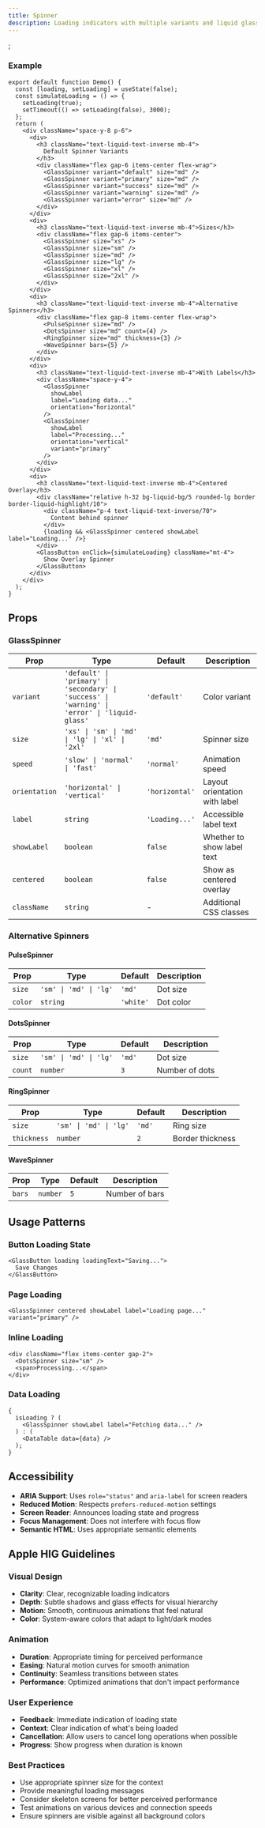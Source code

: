 ```yaml
---
title: Spinner
description: Loading indicators with multiple variants and liquid glass styling.
---
```


;

### Example

```tsx
export default function Demo() {
  const [loading, setLoading] = useState(false);
  const simulateLoading = () => {
    setLoading(true);
    setTimeout(() => setLoading(false), 3000);
  };
  return (
    <div className="space-y-8 p-6">
      <div>
        <h3 className="text-liquid-text-inverse mb-4">
          Default Spinner Variants
        </h3>
        <div className="flex gap-6 items-center flex-wrap">
          <GlassSpinner variant="default" size="md" />
          <GlassSpinner variant="primary" size="md" />
          <GlassSpinner variant="success" size="md" />
          <GlassSpinner variant="warning" size="md" />
          <GlassSpinner variant="error" size="md" />
        </div>
      </div>
      <div>
        <h3 className="text-liquid-text-inverse mb-4">Sizes</h3>
        <div className="flex gap-6 items-center">
          <GlassSpinner size="xs" />
          <GlassSpinner size="sm" />
          <GlassSpinner size="md" />
          <GlassSpinner size="lg" />
          <GlassSpinner size="xl" />
          <GlassSpinner size="2xl" />
        </div>
      </div>
      <div>
        <h3 className="text-liquid-text-inverse mb-4">Alternative Spinners</h3>
        <div className="flex gap-8 items-center flex-wrap">
          <PulseSpinner size="md" />
          <DotsSpinner size="md" count={4} />
          <RingSpinner size="md" thickness={3} />
          <WaveSpinner bars={5} />
        </div>
      </div>
      <div>
        <h3 className="text-liquid-text-inverse mb-4">With Labels</h3>
        <div className="space-y-4">
          <GlassSpinner
            showLabel
            label="Loading data..."
            orientation="horizontal"
          />
          <GlassSpinner
            showLabel
            label="Processing..."
            orientation="vertical"
            variant="primary"
          />
        </div>
      </div>
      <div>
        <h3 className="text-liquid-text-inverse mb-4">Centered Overlay</h3>
        <div className="relative h-32 bg-liquid-bg/5 rounded-lg border border-liquid-highlight/10">
          <div className="p-4 text-liquid-text-inverse/70">
            Content behind spinner
          </div>
          {loading && <GlassSpinner centered showLabel label="Loading..." />}
        </div>
        <GlassButton onClick={simulateLoading} className="mt-4">
          Show Overlay Spinner
        </GlassButton>
      </div>
    </div>
  );
}
```

## Props

### GlassSpinner

| Prop          | Type                                                                                           | Default        | Description                   |
| ------------- | ---------------------------------------------------------------------------------------------- | -------------- | ----------------------------- |
| `variant`     | `'default' \| 'primary' \| 'secondary' \| 'success' \| 'warning' \| 'error' \| 'liquid-glass'` | `'default'`    | Color variant                 |
| `size`        | `'xs' \| 'sm' \| 'md' \| 'lg' \| 'xl' \| '2xl'`                                                | `'md'`         | Spinner size                  |
| `speed`       | `'slow' \| 'normal' \| 'fast'`                                                                 | `'normal'`     | Animation speed               |
| `orientation` | `'horizontal' \| 'vertical'`                                                                   | `'horizontal'` | Layout orientation with label |
| `label`       | `string`                                                                                       | `'Loading...'` | Accessible label text         |
| `showLabel`   | `boolean`                                                                                      | `false`        | Whether to show label text    |
| `centered`    | `boolean`                                                                                      | `false`        | Show as centered overlay      |
| `className`   | `string`                                                                                       | -              | Additional CSS classes        |

### Alternative Spinners

#### PulseSpinner

| Prop    | Type                   | Default   | Description |
| ------- | ---------------------- | --------- | ----------- |
| `size`  | `'sm' \| 'md' \| 'lg'` | `'md'`    | Dot size    |
| `color` | `string`               | `'white'` | Dot color   |

#### DotsSpinner

| Prop    | Type                   | Default | Description    |
| ------- | ---------------------- | ------- | -------------- |
| `size`  | `'sm' \| 'md' \| 'lg'` | `'md'`  | Dot size       |
| `count` | `number`               | `3`     | Number of dots |

#### RingSpinner

| Prop        | Type                   | Default | Description      |
| ----------- | ---------------------- | ------- | ---------------- |
| `size`      | `'sm' \| 'md' \| 'lg'` | `'md'`  | Ring size        |
| `thickness` | `number`               | `2`     | Border thickness |

#### WaveSpinner

| Prop   | Type     | Default | Description    |
| ------ | -------- | ------- | -------------- |
| `bars` | `number` | `5`     | Number of bars |

## Usage Patterns

### Button Loading State

```tsx
<GlassButton loading loadingText="Saving...">
  Save Changes
</GlassButton>
```

### Page Loading

```tsx
<GlassSpinner centered showLabel label="Loading page..." variant="primary" />
```

### Inline Loading

```tsx
<div className="flex items-center gap-2">
  <DotsSpinner size="sm" />
  <span>Processing...</span>
</div>
```

### Data Loading

```tsx
{
  isLoading ? (
    <GlassSpinner showLabel label="Fetching data..." />
  ) : (
    <DataTable data={data} />
  );
}
```

## Accessibility

- **ARIA Support**: Uses `role="status"` and `aria-label` for screen readers
- **Reduced Motion**: Respects `prefers-reduced-motion` settings
- **Screen Reader**: Announces loading state and progress
- **Focus Management**: Does not interfere with focus flow
- **Semantic HTML**: Uses appropriate semantic elements

## Apple HIG Guidelines

### Visual Design

- **Clarity**: Clear, recognizable loading indicators
- **Depth**: Subtle shadows and glass effects for visual hierarchy
- **Motion**: Smooth, continuous animations that feel natural
- **Color**: System-aware colors that adapt to light/dark modes

### Animation

- **Duration**: Appropriate timing for perceived performance
- **Easing**: Natural motion curves for smooth animation
- **Continuity**: Seamless transitions between states
- **Performance**: Optimized animations that don't impact performance

### User Experience

- **Feedback**: Immediate indication of loading state
- **Context**: Clear indication of what's being loaded
- **Cancellation**: Allow users to cancel long operations when possible
- **Progress**: Show progress when duration is known

### Best Practices

- Use appropriate spinner size for the context
- Provide meaningful loading messages
- Consider skeleton screens for better perceived performance
- Test animations on various devices and connection speeds
- Ensure spinners are visible against all background colors
